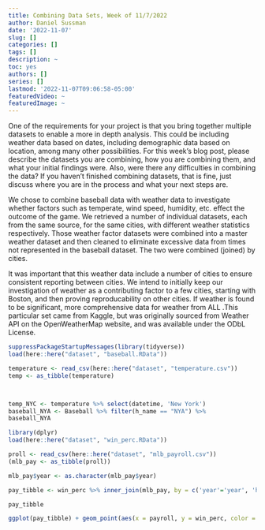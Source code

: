 ```yaml
---
title: Combining Data Sets, Week of 11/7/2022
author: Daniel Sussman
date: '2022-11-07'
slug: []
categories: []
tags: []
description: ~
toc: yes
authors: []
series: []
lastmod: '2022-11-07T09:06:58-05:00'
featuredVideo: ~
featuredImage: ~
---
```


One of the requirements for your project is that you bring together multiple datasets to enable a more in depth analysis. This could be including weather data based on dates, including demographic data based on location, among many other possibilities.
For this week’s blog post, please describe the datasets you are combining, how you are combining them, and what your initial findings were. Also, were there any difficulties in combining the data? If you haven’t finished combining datasets, that is fine, just discuss where you are in the process and what your next steps are.

We chose to combine baseball data with weather data to investigate whether factors such as temperate, wind speed, humidity, etc. effect the outcome of the game. We retrieved a number of individual datasets, each from the same source, for the same cities, with different weather statistics respectively. Those weather factor datasets were combined into a master weather dataset and then cleaned to eliminate excessive data from times not represented in the baseball dataset. The two were combined (joined) by cities. 

It was important that this weather data include a number of cities to ensure consistent reporting between cities. We intend to initially keep our investigation of weather as a contributing factor to a few cities, starting with Boston, and then proving reproducability on other cities. If weather is found to be significant, more comprehensive data for weather from ALL  .This particular set came from Kaggle, but was originally sourced from Weather API on the OpenWeatherMap website, and was available under the ODbL License.



```r

suppressPackageStartupMessages(library(tidyverse))
load(here::here("dataset", "baseball.RData"))

temperature <- read_csv(here::here("dataset", "temperature.csv"))
temp <- as_tibble(temperature)
```



```r

```




```r


```


```r
temp_NYC <- temperature %>% select(datetime, 'New York')
baseball_NYA <- Baseball %>% filter(h_name == "NYA") %>% 
baseball_NYA   

```



```r
library(dplyr)
load(here::here("dataset", "win_perc.RData"))

proll <- read_csv(here::here("dataset", "mlb_payroll.csv"))
(mlb_pay <- as_tibble(proll))

mlb_pay$year <- as.character(mlb_pay$year)

pay_tibble <- win_perc %>% inner_join(mlb_pay, by = c('year'='year', 'h_name'='h_name')) %>% arrange(year)

pay_tibble

ggplot(pay_tibble) + geom_point(aes(x = payroll, y = win_perc, color = h_name))

```